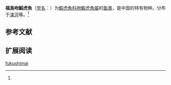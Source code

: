 {{Speciesbox
| name = 福島吻鰕虎魚
| status = 
| status_system = 
| image = 
| genus = Rhinogobius
| species = fukushimai
| authority = Mori, 1933<ref name='id8380'>{{cite web| url =http://www.bioinfo.cn/db05/BjdwSpecies.php?action=view&id=8380| title =福島吻鰕虎魚| work =中国动物物种编目数据库| publisher =中国科学院微生物研究所| author =中国科学院动物研究所| accessdate =2009-04-16| archive-date =2016-03-05| archive-url =https://web.archive.org/web/20160305090533/http://www.bioinfo.cn/db05/BjdwSpecies.php?action=view&id=8380| dead-url =yes}}</ref>
}}

'''福島吻鰕虎魚'''（[[学名|学名]]：{{lang|la|''Rhinogobius fukushimai''}}）为[[鰕虎魚科|鰕虎魚科]][[吻鰕虎魚屬|吻鰕虎魚屬]]的[[鱼类|鱼类]]，是中国的特有物种。分布于[[滦河|滦河]]等。<ref name='id8380'/>

== 参考文献 ==
{{reflist}}

== 扩展阅读 ==
{{refbegin}}
{{wikispecies-inline|Rhinogobius fukushimai|福島吻鰕虎魚}}
{{refend}}
{{Taxonbar|from=Q6430054}}

[[Category:吻鰕虎魚屬|fukushimai]]


{{Perciformes-stub}}